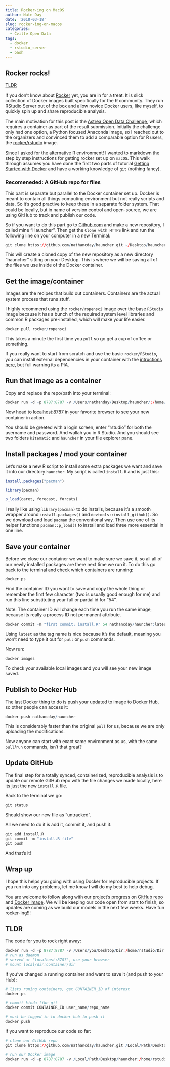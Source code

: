 ```yaml
---
title: Rocker-ing on MacOS
author: Nate Day
date: '2018-03-18'
slug: rocker-ing-on-macos
categories:
  - Cville Open Data
tags:
  - docker
  - rstudio_server
  - bash
---
```


## Rocker rocks!

[TLDR](#TLDR)

If you don't know about [Rocker](https://github.com/rocker-org/rocker) yet, you are in for a treat. It is slick collection of Docker images built specifically for the R community. They run RStudio Server out of the box and allow novice Docker users, like myself, to quickly spin up and share reproducible analysis.

The main motivation for this post is the [Astrea Open Data Challenge](https://www.astraea.earth/open-data-challenge), which requires a container as part of the result submission. Initially the challenge only had one option, a Python focused Anaconda image, so I reached out to the organizers and convinced them to add a comparable option for R users, the [rocker/rstudio](https://hub.docker.com/r/rocker/rstudio/) image.

Since I asked for the alternative R environment! I wanted to markdown the step by step instructions for getting rocker set up on `macOS`. This walk through assumes you have done the first two parts of tutorial [Getting Started with Docker](https://docs.docker.com/get-started/) and have a working knowledge of `git` (nothing fancy).

### Recomeneded: A GitHub repo for files

This part is separate but parallel to the Docker container set up. Docker is meant to contain all things computing environment but not really scripts and data. So it's good practive to keep these in a separate folder system. That could be locally, but in name of version control and open-source, we are using GitHub to track and publish our code.

So if you want to do this part go to [Github.com](github.com) and make a new repository, I called mine "Hauncher". Then get the `Clone with HTTPS` link and run the following line on your computer in a new Terminal:

```r
git clone https://github.com/nathancday/hauncher.git ~/Desktop/hauncher
```

This will create a cloned copy of the new repository as a new directory "hauncher" sitting on your Desktop. This is where we will be saving all of the files we use inside of the Docker container.

## Get the image/container

Images are the recipes that build out containers. Containers are the actual system process that runs stuff.

I highly recommend using the `rocker/ropensci` image over the base `RStudio` image because it has a bunch of the required system level libraries and common R packages pre-installed, which will make your life easier.

```r
docker pull rocker/ropensci
```

This takes a minute the first time you `pull` so go get a cup of coffee or something.

If you really want to start from scratch and use the basic `rocker/RStudio`, you can install external dependencies in your container with the [intructions here](https://github.com/rocker-org/rocker/wiki/Using-the-RStudio-image), but full warning its a PIA.

## Run that image as a container 

Copy and replace the repo/path into your terminal:

```r
docker run -d -p 8787:8787 -v /Users/nathanday/Desktop/hauncher/:/home/rstudio/hauncher rocker/rstudio
```

Now head to [localhost:8787](localhost:8787) in your favorite browser to see your new container in action.

You should be greeted with a login screen, enter "rstudio" for both the username and password. And wallah you in R Studio. And you should see two folders `kitematic` and `hauncher` in your file explorer pane.

## Install packages / mod your container

Let's make a new R script to install some extra packages we want and save it into our directory `hauncher`. My script is called `install.R` and is just this:

```r
install.packages("pacman")

library(pacman)

p_load(caret, forecast, forcats)
```

I really like using `library(pacman)` to do installs, because it's a smooth wrapper around `install.packages()` and `devtools::install_github()`. So we download and load `pacman` the conventional way. Then use one of its helper functions `pacman::p_load()` to install and load three more essential in one line. 

## Save your container

Before we close our container we want to make sure we save it, so all all of our newly installed packages are there next time we run it. To do this go back to the terminal and check which containers are running:

```r
docker ps
```

Find the container ID you want to save and copy the whole thing or remember the first few character (two is usually good enough for me) and run this line substituting your full or partial id for "54".

Note: The container ID will change each time you run the same image, because its really a process ID not permanent attribute.

```r
docker commit -m "first commit; install.R" 54 nathancday/hauncher:latest
```

Using `latest` as the tag name is nice because it's the default, meaning you won't need to type it out for `pull` or `push` commands.

Now run:

```r
docker images
```

To check your available local images and you will see your new image saved.

## Publish to Docker Hub

The last Docker thing to do is push your updated to image to Docker Hub, so other people can access it:

```r
docker push nathancday/hauncher
```

This is considerably faster than the original `pull` for us, because we are only uploading the modifications.

Now anyone can start with exact same environment as us, with the same `pull`/`run` commands, isn't that great?

## Update GitHub

The final step for a totally synced, containerized, reproducible analysis is to update our remote GitHub repo with the file changes we made locally, here its just the new `install.R` file.

Back to the terminal we go:

```r
git status
```

Should show our new file as "untracked".

All we need to do it is add it, commit it, and push it.

```r
git add install.R
git commit -m "install.R file"
git push
```

And that's it!

## Wrap up

I hope this helps you going with using Docker for reproducible projects. If you run into any problems, let me know I will do my best to help debug.

You are welcome to follow along with our project's progress on [GitHub repo](https://github.com/nathancday/hauncher) and [Docker image](https://hub.docker.com/r/nathancday/hauncher/).  We will be keeping our code open from start to finish, so updates are coming as we build our models in the next few weeks. Have fun rocker-ing!!!

## TLDR

The code for you to rock right away:

```r
docker run -d -p 8787:8787 -v /Users/you/Desktop/Dir:/home/rstudio/Dir rocker/ropensci
# run as daemon
# served at 'localhost:8787', use your browser
# mount local/dir:container/dir
```

If you've changed a running container and want to save it (and push to your Hub):

```r
# lists runing containers, get CONTAINER_ID of interest
docker ps 

# commit kinda like git
docker commit CONTAINER_ID user_name/repo_name 

# must be logged in to docker hub to push it
docker push 
```

If you want to reproduce our code so far:

```r
# clone our GitHub repo
git clone https://github.com/nathancday/hauncher.git /Local/Path/Desktop/hauncher

# run our Docker image
docker run -d -p 8787:8787 -v /Local/Path/Desktop/hauncher:/home/rstudio/hauncer nathancday/hauncher
```


